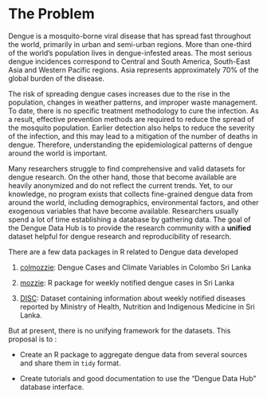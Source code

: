 # The Problem
<!-- 
Outlining the issue / weak point / problem to be solved by this proposal. This should be a compelling section that sets the reader up for the next section - the proposed solution!

It is important to cover:

 - [ ] What the problem is
 - [ ] Who it affects
 - [ ] Have there been previous attempts to resolve the problem
 - [ ] Why it should be tackled
-->

Dengue is a mosquito-borne viral disease that has spread fast throughout the world, primarily in urban and semi-urban regions. More than one-third of the world's population lives in dengue-infested areas. The most
serious dengue incidences correspond to Central and South America, South-East Asia and
Western Pacific regions. Asia represents approximately 70% of
the global burden of the disease. 



The risk of spreading dengue cases increases due to the rise in the population, changes in weather patterns, and improper waste management. To date, there is no specific treatment methodology to cure the infection. As a result, effective prevention methods are required to reduce the spread of the mosquito population. Earlier detection also helps to reduce the severity of the infection, and this may lead to a mitigation of the number of deaths in dengue. Therefore, understanding the epidemiological patterns of dengue around the world is important.

Many researchers struggle to find comprehensive and valid datasets for dengue research. On the other hand, those that become available are heavily anonymized and do not reflect the current trends. Yet, to our knowledge, no program exists that collects fine-grained dengue data from around the world, including demographics, environmental factors, and other exogenous variables that have become available. Researchers usually spend a lot of time establishing a database by gathering data. The goal of the Dengue Data Hub is to provide the research community with a **unified** dataset helpful for dengue research and reproducibility of research.


There are a few data packages in R related to Dengue data developed 

1. [colmozzie](https://cran.r-project.org/web/packages/colmozzie/index.html): Dengue Cases and Climate Variables in Colombo Sri Lanka

2. [mozzie](https://github.com/thiyangt/mozzie): R package for weekly notified dengue cases in Sri Lanka

3. [DISC](https://github.com/SMART-Research/DISC): Dataset containing information about weekly notified diseases reported by Ministry of Health, Nutrition and Indigenous Medicine in Sri Lanka.

But at present, there is no unifying framework for the datasets. This proposal is to :

- Create an R package to aggregate dengue data from several sources and share them in `tidy` format.

- Create tutorials and good documentation to use the "Dengue Data Hub" database interface.
